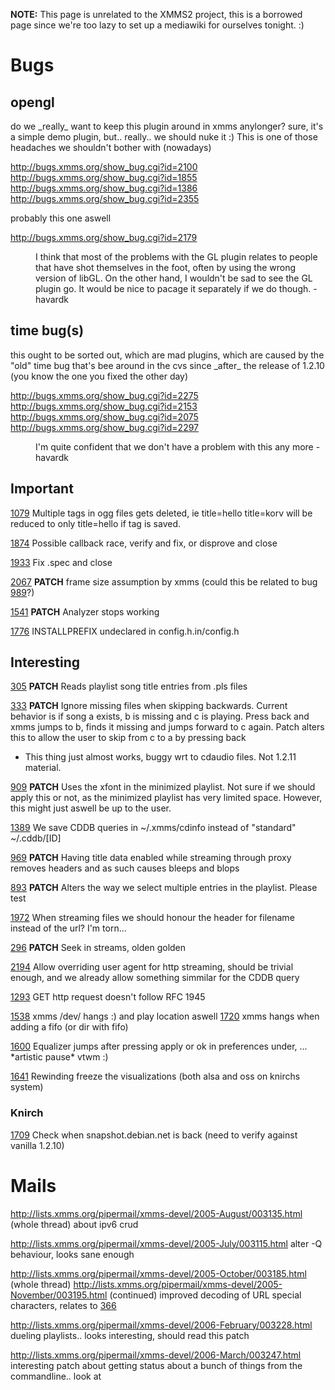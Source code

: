 '''NOTE:''' This page is unrelated to the XMMS2 project, this is a borrowed page since we're too lazy to set up a mediawiki for ourselves tonight. :)

= Bugs =

== opengl ==
do we _really_ want to keep this plugin around in xmms anylonger? sure, it's a simple demo plugin, but.. really.. we should nuke it :) This is one of those headaches we shouldn't bother with (nowadays)

http://bugs.xmms.org/show_bug.cgi?id=2100
http://bugs.xmms.org/show_bug.cgi?id=1855
http://bugs.xmms.org/show_bug.cgi?id=1386
http://bugs.xmms.org/show_bug.cgi?id=2355

probably this one aswell

http://bugs.xmms.org/show_bug.cgi?id=2179

:I think that most of the problems with the GL plugin relates to people that have shot themselves in the foot, often by using the wrong version of libGL.  On the other hand, I wouldn't be sad to see the GL plugin go.  It would be nice to pacage it separately if we do though. - havardk

== time bug(s) ==
this ought to be sorted out, which are mad plugins, which are caused by the "old" time bug that's bee around in the cvs since _after_ the release of 1.2.10 (you know the one you fixed the other day)

http://bugs.xmms.org/show_bug.cgi?id=2275
http://bugs.xmms.org/show_bug.cgi?id=2153
http://bugs.xmms.org/show_bug.cgi?id=2075
http://bugs.xmms.org/show_bug.cgi?id=2297

:I'm quite confident that we don't have a problem with this any more -havardk

== Important ==

[http://bugs.xmms.org/show_bug.cgi?id=1079 1079]
Multiple tags in ogg files gets deleted, ie title=hello title=korv will be reduced to only title=hello if tag is saved.

[http://bugs.xmms.org/show_bug.cgi?id=1874 1874] Possible callback race, verify and fix, or disprove and close

[http://bugs.xmms.org/show_bug.cgi?id=1933 1933] Fix .spec and close

[http://bugs.xmms.org/show_bug.cgi?id=2067 2067] '''PATCH''' frame size assumption by xmms (could this be related to bug [http://bugs.xmms.org/show_bug.cgi?id=989 989]?)

[http://bugs.xmms.org/show_bug.cgi?id=1541 1541] '''PATCH''' Analyzer stops working

[http://bugs.xmms.org/show_bug.cgi?id=1776 1776] INSTALLPREFIX undeclared in config.h.in/config.h

== Interesting ==
[http://bugs.xmms.org/show_bug.cgi?id=305 305] '''PATCH'''
Reads playlist song title entries from .pls files

[http://bugs.xmms.org/show_bug.cgi?id=333 333] '''PATCH'''
Ignore missing files when skipping backwards. Current behavior is if song a exists, b is missing and c is playing. Press back and xmms jumps to b, finds it missing and jumps forward to c again. Patch alters this to allow the user to skip from c to a by pressing back

* This thing just almost works, buggy wrt to cdaudio files.  Not 1.2.11 material.

[http://bugs.xmms.org/show_bug.cgi?id=909 909] '''PATCH'''
Uses the xfont in the minimized playlist. Not sure if we should apply this or not, as the minimized playlist has very limited space. However, this might just aswell be up to the user.

[http://bugs.xmms.org/show_bug.cgi?id=1389 1389]
We save CDDB queries in ~/.xmms/cdinfo instead of "standard" ~/.cddb/[ID]

[http://bugs.xmms.org/show_bug.cgi?id=969 969] '''PATCH'''
Having title data enabled while streaming through proxy removes headers and as such causes bleeps and blops

[http://bugs.xmms.org/show_bug.cgi?id=893 893] '''PATCH''' Alters the way we select multiple entries in the playlist. Please test

[http://bugs.xmms.org/show_bug.cgi?id=1972 1972] When streaming files we should honour the header for filename instead of the url? I'm torn...

[http://bugs.xmms.org/show_bug.cgi?id=296 296] '''PATCH''' Seek in streams, olden golden

[http://bugs.xmms.org/show_bug.cgi?id=2194 2194] Allow overriding user agent for http streaming, should be trivial enough, and we already allow something simmilar for the CDDB query

[http://bugs.xmms.org/show_bug.cgi?id=1293 1293] GET http request doesn't follow RFC 1945

[http://bugs.xmms.org/show_bug.cgi?id=1538 1538] xmms /dev/ hangs :) and play location aswell
[http://bugs.xmms.org/show_bug.cgi?id=1720 1720] xmms hangs when adding a fifo (or dir with fifo)

[http://bugs.xmms.org/show_bug.cgi?id=1600 1600] Equalizer jumps after pressing apply or ok in preferences under, ... *artistic pause*  vtwm :)

[http://bugs.xmms.org/show_bug.cgi?id=1641 1641] Rewinding freeze the visualizations (both alsa and oss on knirchs system)

=== Knirch ===

[http://bugs.xmms.org/show_bug.cgi?id=1709 1709] Check when snapshot.debian.net is back (need to verify against vanilla 1.2.10)

= Mails =

http://lists.xmms.org/pipermail/xmms-devel/2005-August/003135.html (whole thread) about ipv6 crud

http://lists.xmms.org/pipermail/xmms-devel/2005-July/003115.html alter -Q behaviour, looks sane enough

http://lists.xmms.org/pipermail/xmms-devel/2005-October/003185.html (whole thread)
http://lists.xmms.org/pipermail/xmms-devel/2005-November/003195.html (continued) improved decoding of URL special characters, relates to [http://bugs.xmms.org/show_bug.cgi?id=366 366]

http://lists.xmms.org/pipermail/xmms-devel/2006-February/003228.html dueling playlists.. looks interesting, should read this patch

http://lists.xmms.org/pipermail/xmms-devel/2006-March/003247.html interesting patch about getting status about a bunch of things from the commandline.. look at